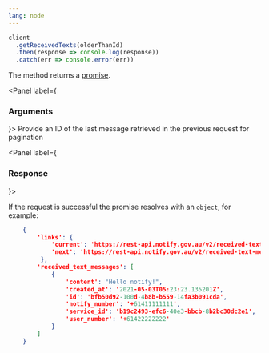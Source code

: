 ```yaml
---
lang: node
---
```


```javascript
client
  .getReceivedTexts(olderThanId)
  .then(response => console.log(response))
  .catch(err => console.error(err))
```

The method returns a <a target="_blank" href="https://developer.mozilla.org/en-US/docs/Web/JavaScript/Guide/Using_promises">promise</a>.

<Panel label={<H3 appearAs={H5}>Arguments</H3>}>
  <Parameters>
    <Parameter optional name="olderThanId">
        Provide an ID of the last message retrieved in the previous request for pagination
    </Parameter>
  </Parameters>
</Panel>

<Panel label={<H3 appearAs={H5}>Response</H3>}>

If the request is successful the promise resolves with an `object`, for example:

```json
    {
        'links': {
            'current': 'https://rest-api.notify.gov.au/v2/received-text-messages',
            'next': 'https://rest-api.notify.gov.au/v2/received-text-messages?older_than=bfb50d92-100d-4b8b-b559-14fa3b091cda'
         },
        'received_text_messages': [
            {
                'content': "Hello notify!",
                'created_at': '2021-05-03T05:23:23.135201Z',
                'id': 'bfb50d92-100d-4b8b-b559-14fa3b091cda',
                'notify_number': '+61411111111',
                'service_id': 'b19c2493-efc6-40e3-bbcb-8b2bc30dc2e1',
                'user_number': '+61422222222'
            }
        ]
    }
```

</Panel>
